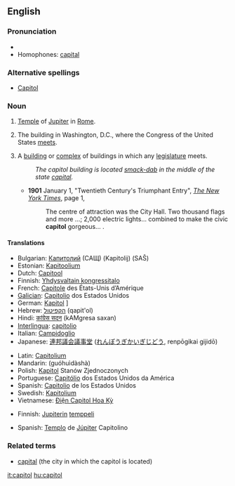 ==English==
===Pronunciation===
*{{IPA|ˈkæpɨɾəɫ}}
*Homophones: [[capital]]
===Alternative spellings===
*{{sense|Washington building for Congress}} [[Capitol]] {{qualifier|usual}}
===Noun===
{{en-noun}}

# [[Temple]] of [[Jupiter]] in [[Rome]].
#{{rare|_|as lowercase}} The building in Washington, D.C., where the Congress of the United States [[meet]]s.
# A [[building]] or [[complex]] of buildings in which any [[legislature]] meets.
#: ''The capitol building is located [[smack-dab]] in the middle of the state [[capital]].''
#* '''1901''' January 1, "Twentieth Century's Triumphant Entry", ''[[w:The New York Times|The New York Times]]'', page 1,<!--confirmed on microfilm-->
#*: The centre<!--sic--> of attraction was the City Hall. Two thousand flags and more&nbsp;...; 2,000 electric lights... combined to make the civic '''capitol''' gorgeous...&nbsp;.

====Translations====
{{trans-top|The building in Washington, D.C., where the Congress of the United States meets}}
* Bulgarian: [[Капитолий]] (САЩ) (Kapitolij) (SAŜ)
* Estonian: [[Kapitoolium]]
* Dutch: [[Capitool]]
*Finnish: [[Yhdysvaltain kongressitalo]]
* French: [[Capitole]] des États-Unis d’Amérique {{m}}
* [[Galician]]: [[Capitolio]] dos Estados Unidos {{m}}
* German: [[Kapitol]] {{n}}]
* Hebrew: [[הקפיטול]] (qapit'ol)
* Hindi: [[कांग्रेस सदन]] (kAMgresa saxan) {{m}}
* [[Interlingua]]: [[capitolio]]
* Italian: [[Campidoglio]] {{m}}
* Japanese: [[連邦議会議事堂]] ([[れんぽうぎかいぎじどう]], renpōgikai gijidō)
{{trans-mid}}
* Latin: [[Capitolium]] {{n}}
* Mandarin: {{zh-ts|國會大廈|国会大厦}} (guóhuìdàshà)
* Polish: [[Kapitol]] Stanów Zjednoczonych
* Portuguese: [[Capitólio]] dos Estados Unidos da América {{m}}
* Spanish: [[Capitolio]] de los Estados Unidos {{m}}
* Swedish: [[Kapitolium]]
* Vietnamese: [[Điện Capitol Hoa Kỳ]]
{{trans-bottom}}

{{trans-top|temple of Jupiter in Rome}}
*Finnish: [[Jupiter]]in [[temppeli]]
{{trans-mid}}
*Spanish: [[Templo]] de [[Júpiter]] Capitolino
{{trans-bottom}}

===Related terms===
* [[capital]] (the city in which the capitol is located)

[[it:capitol]]
[[hu:capitol]]